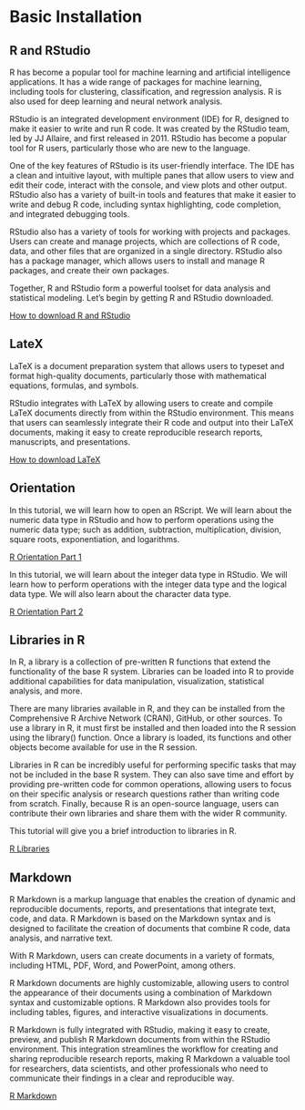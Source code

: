 # Basic Installation 

##  R and RStudio



R has become a popular tool for machine learning and artificial intelligence applications. It has a wide range of packages for machine learning, including tools for clustering, classification, and regression analysis. R is also used for deep learning and neural network analysis.

RStudio is an integrated development environment (IDE) for R, designed to make it easier to write and run R code. It was created by the RStudio team, led by JJ Allaire, and first released in 2011. RStudio has become a popular tool for R users, particularly those who are new to the language.

One of the key features of RStudio is its user-friendly interface. The IDE has a clean and intuitive layout, with multiple panes that allow users to view and edit their code, interact with the console, and view plots and other output. RStudio also has a variety of built-in tools and features that make it easier to write and debug R code, including syntax highlighting, code completion, and integrated debugging tools.

RStudio also has a variety of tools for working with projects and packages. Users can create and manage projects, which are collections of R code, data, and other files that are organized in a single directory. RStudio also has a package manager, which allows users to install and manage R packages, and create their own packages.

Together, R and RStudio form a powerful toolset for data analysis and statistical modeling.  Let's begin by getting R and RStudio downloaded.

[How to download R and RStudio](https://www.youtube.com/watch?v=N28rnKJKRmw&list=PLhMAuJ_imnt64NMgEKgy0JWKbA0sLoG4p&index=2)

##  LateX

LaTeX is a document preparation system that allows users to typeset and format high-quality documents, particularly those with mathematical equations, formulas, and symbols. 

RStudio integrates with LaTeX by allowing users to create and compile LaTeX documents directly from within the RStudio environment. This means that users can seamlessly integrate their R code and output into their LaTeX documents, making it easy to create reproducible research reports, manuscripts, and presentations.


[How to download LaTeX](https://www.youtube.com/watch?v=CvLIotw5YNs&list=PLhMAuJ_imnt64NMgEKgy0JWKbA0sLoG4p&index=3)

##  Orientation 

In this tutorial, we will learn how to open an RScript. We will learn about the numeric data type in RStudio and how to perform operations using the numeric data type; such as addition, subtraction, multiplication, division, square roots, exponentiation, and logarithms. 

[R Orientation Part 1](https://www.youtube.com/watch?v=94bFHGP1_ok&list=PLhMAuJ_imnt64NMgEKgy0JWKbA0sLoG4p&index=3)

In this tutorial, we will learn about the integer data type in RStudio. We will learn how to perform operations with the integer data type and the logical data type.  We will also learn about the character data type.

[R Orientation Part 2](https://www.youtube.com/watch?v=EsiYDZlmMhQ&list=PLhMAuJ_imnt64NMgEKgy0JWKbA0sLoG4p&index=4)


##  Libraries in R


In R, a library is a collection of pre-written R functions that extend the functionality of the base R system. Libraries can be loaded into R to provide additional capabilities for data manipulation, visualization, statistical analysis, and more.

There are many libraries available in R, and they can be installed from the Comprehensive R Archive Network (CRAN), GitHub, or other sources. To use a library in R, it must first be installed and then loaded into the R session using the library() function. Once a library is loaded, its functions and other objects become available for use in the R session.

Libraries in R can be incredibly useful for performing specific tasks that may not be included in the base R system. They can also save time and effort by providing pre-written code for common operations, allowing users to focus on their specific analysis or research questions rather than writing code from scratch. Finally, because R is an open-source language, users can contribute their own libraries and share them with the wider R community.

This tutorial will give you a brief introduction to libraries in R.

[R Libraries](https://www.youtube.com/watch?v=fy4Kc5f1Rhg&list=PLhMAuJ_imnt64NMgEKgy0JWKbA0sLoG4p&index=5)

##  Markdown

R Markdown is a markup language that enables the creation of dynamic and reproducible documents, reports, and presentations that integrate text, code, and data. R Markdown is based on the Markdown syntax and is designed to facilitate the creation of documents that combine R code, data analysis, and narrative text.

With R Markdown, users can create documents in a variety of formats, including HTML, PDF, Word, and PowerPoint, among others. 

R Markdown documents are highly customizable, allowing users to control the appearance of their documents using a combination of Markdown syntax and customizable options. R Markdown also provides tools for including tables, figures, and interactive visualizations in documents.

R Markdown is fully integrated with RStudio, making it easy to create, preview, and publish R Markdown documents from within the RStudio environment. This integration streamlines the workflow for creating and sharing reproducible research reports, making R Markdown a valuable tool for researchers, data scientists, and other professionals who need to communicate their findings in a clear and reproducible way.

[R Markdown](https://www.youtube.com/watch?v=mor_pKCZPdc&list=PLhMAuJ_imnt64NMgEKgy0JWKbA0sLoG4p&index=7)

